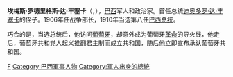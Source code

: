 {{Infobox President
|original_name ={{lang|en|Hermes Rodrigues da Fonseca}}
|image =Hermescivil1910.jpg
|caption       =
| office    = 巴西總統
|order         = 8
|term_start    =1910年11月15日
|term_end      =1914年11月15日
|occupation    =[[总统|总统]]
|predecessor  = [[尼洛·佩萨尼亚|尼洛·佩萨尼亚]]
|successor    = [[文塞斯劳·布拉斯·佩雷拉·戈麦斯|文塞斯劳·布拉斯·佩雷拉·戈麦斯]]
|birth_date   = 1855年5月12日
|birth_place  = [[南里奥格兰德州|南里奥格兰德州]][[聖加布里埃爾_(南里奧格蘭德州)|圣加布里埃尔]]
| death_date=1923年9月9日
| death_place=[[里约热内卢|里约热内卢]][[彼得罗波利斯|彼得罗波利斯]]
| resting_place=[[里约热内卢|里约热内卢]][[彼得罗波利斯|彼得罗波利斯]]公墓
|vicepresident=  
|spouse       = 
|profession   = 
|party        =无
}}
'''埃梅斯·罗德里格斯·达·丰塞卡'''（{{lang|pt|'''Hermes Rodrigues da Fonseca'''}}，{{bd|1855年|5月12日|1923年|9月9日|catIdx=F}}），[[巴西|巴西]]军人和政治家。首任总统[[丰塞卡|迪奥多罗·达·丰塞卡]]的侄子。1906年任战争部长，1910年当选第八任[[巴西总统|巴西总统]]。

巧合的是，当选总统后，他访问[[葡萄牙|葡萄牙]]，却意外成为葡萄牙[[1910年10月5日革命|革命]]的导火线，他走后，葡萄牙共和党人起义推翻君主制而成立共和国，随后他立即宣布承认葡萄牙共和国。

{{start box}}
{{s-before|[[尼洛·佩萨尼亚|尼洛·佩萨尼亚]]}} 
{{s-title|[[巴西总统|巴西总统]]|years=1910年–1914年}} 
{{s-after|[[文塞斯劳·布拉斯·佩雷拉·戈麦斯|文塞斯劳·布拉斯·佩雷拉·戈麦斯]]}}
{{end box}}

{{巴西總統}}
{{Authority control}}
[[Category:巴西总统|F]]
[[Category:巴西軍事人物|Category:巴西軍事人物]]
[[Category:軍人出身的總統|Category:軍人出身的總統]]